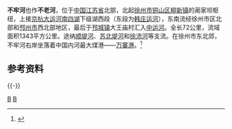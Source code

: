 {{Infobox River
  | river_name      = 不牢河
  | image_name      =
  | image_size      = 
  | caption         = 
  | origin          = [[江苏省|江苏省]][[徐州市|徐州市]][[铜山区|铜山区]][[柳新镇|柳新镇]]蔺家坝枢纽
  | mouth           = 江苏省[[邳州市|邳州市]][[邳城镇|邳城镇]]大王庙村[[中运河|中运河]]
  | basin_countries = {{PRC}}
  | length          = 72公里
  | elevation       = 
  | mouth_elevation = 
  | discharge       = 
  | watershed       = 1343平方公里
}}
'''不牢河'''也作'''不老河'''，位于[[中国|中国]][[江苏省|江苏省]]北部，北起[[徐州市|徐州市]][[铜山区|铜山区]][[柳新镇|柳新镇]]的蔺家坝枢纽，上接[[京杭大运河|京杭大运河]][[南四湖|南四湖]]下级湖西段（东段为[[韩庄运河|韩庄运河]]），东南流经徐州市区北部和[[邳州市|邳州市]]西北部地区，最后于[[邳城镇|邳城镇]]大王庙村汇入[[中运河|中运河]]。全长72公里，流域面积1343平方公里。途纳[[顺堤河|顺堤河]]、[[苏北堤河|苏北堤河]]和[[徐沛河|徐沛河]]等支流。在徐州市东北郊，不牢河右岸坐落着中国内河最大煤港——[[万寨港|万寨港]]。<ref name="中国河湖大典">{{cite book zh |author=《[[中国河湖大典|中国河湖大典]]》编纂委员会 |title=《中国河湖大典·淮河卷》 |format=M |edition=1 |location=北京 |publisher=中国水利水电出版社 |date=2010年9月 |pages=187页 |id= ISBN 978-7-5084-7953-8}}</ref>
== 参考资料 ==
{{Reflist}}

{{-}}
{{京杭大运河}}

[[Category:京杭大运河|B]]
[[Category:江苏河流|B]]
{{jiangsu-stub}}
